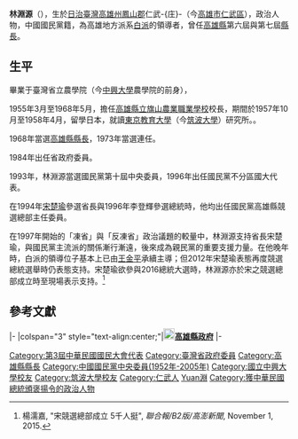 {{Unreferenced|time=2020-01-18T16:24:48+00:00}}

'''林淵源'''（{{bd|1925年|6月6日|2020年|1月15日|catIdx=Lin}}），生於[[日治臺灣|日治臺灣]][[高雄州|高雄州]][[鳳山郡|鳳山郡]]仁武-{庄}-（今[[高雄市|高雄市]][[仁武區|仁武區]]），政治人物，中國國民黨籍，為高雄地方派系[[臺灣地方派系#高雄市|白派]]的領導者，曾任[[高雄縣|高雄縣]]第六屆與第七屆[[高雄縣縣長|縣長]]。

==生平==
畢業于臺灣省立農學院（今[[中興大學|中興大學]]農學院的前身），

1955年3月至1968年5月，擔任[[高雄縣立旗山農業職業學校|高雄縣立旗山農業職業學校]]校長，期間於1957年10月至1958年4月，留學日本，就讀[[東京教育大學|東京教育大學]]（今[[筑波大學|筑波大學]]）研究所。。

1968年當選[[高雄縣縣長|高雄縣縣長]]，1973年當選連任。

1984年出任省政府委員。

1993年，林淵源當選國民黨第十屆中央委員，1996年出任國民黨不分區國大代表。

在1994年[[宋楚瑜|宋楚瑜]]參選省長與1996年李登輝參選總統時，他均出任國民黨高雄縣競選總部主任委員。

在1997年開始的「凍省」與「反凍省」政治議題的較量中，林淵源支持省長宋楚瑜，與國民黨主流派的關係漸行漸遠，後來成為親民黨的重要支援力量。在他晚年時，白派的領導位子基本上已由[[王金平|王金平]]承續主導；但2012年宋楚瑜表態再度競選總統選舉時仍表態支持。宋楚瑜欲參與2016總統大選時，林淵源亦於宋之競選總部成立時至現場表示支持。<ref>楊濡嘉, "宋競選總部成立 5千人挺", ''聯合報/B2版/高澎新聞'', November 1, 2015.</ref>

==參考文獻==
{{reflist|refs=

}}
{{start box}}
{{s-gov}}
|-
|colspan="3" style="text-align:center;"|'''[[File:Kaohsiung_County_Emblem.svg|20px]][[高雄縣|高雄縣政府]]'''
|-
{{s-before|[[戴良慶|戴良慶]]}}
{{s-title|[[高雄縣縣長|高雄縣縣長]]<br><small>第六屆、第七屆<br>1968年6月2日－1977年12月20日}}
{{s-after|[[黃有仁|黃有仁]]}}
{{end box}}
{{DEFAULTSORT:Lin林}}
[[Category:第3屆中華民國國民大會代表|Category:第3屆中華民國國民大會代表]]
[[Category:臺灣省政府委員|Category:臺灣省政府委員]]
[[Category:高雄縣縣長|Category:高雄縣縣長]]
[[Category:中國國民黨中央委員(1952年-2005年)|Category:中國國民黨中央委員(1952年-2005年)]]
[[Category:國立中興大學校友|Category:國立中興大學校友]]
[[Category:筑波大學校友|Category:筑波大學校友]]
[[Category:仁武人|Category:仁武人]]
[[Category:林姓|Yuan淵]]
[[Category:獲中華民國總統頒褒揚令的政治人物|Category:獲中華民國總統頒褒揚令的政治人物]]